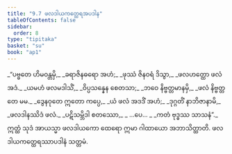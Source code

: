 ```yaml
---
title: "9.7 ဖလဒါယကတ္ထေရအပဒါန"
tableOfContents: false
sidebar:
  order: 8
type: "tipitaka"
basket: "su"
book: "ap1"
---
```



<DynamicBreadcrumb />

<Division number="39" book="ap1">

<Paragraph number="1736" type="verses" book="ap1">
_“ပဗ္ဗတေ ဟိမဝန္တမှိ,_  
_ခရာဇိနဓရော အဟံ;_  
_ဖုဿံ ဇိနဝရံ ဒိသွာ,_  
_ဖလဟတ္ထော ဖလံ အဒံ._  

</Paragraph>

</Division>
<Division number="40" book="ap1">

<Paragraph number="1737" type="verses" book="ap1">
_ယမဟံ ဖလမဒါသိံ,_  
_ဝိပ္ပသန္နေန စေတသာ;_  
_ဘဝေ နိဗ္ဗတ္တမာနမှိ,_  
_ဖလံ နိဗ္ဗတ္တတေ မမ._  

</Paragraph>

</Division>
<Division number="41" book="ap1">

<Paragraph number="1738" type="verses" book="ap1">
_ဒွေနဝုတေ ဣတော ကပ္ပေ,_  
_ယံ ဖလံ အဒဒိံ အဟံ;_  
_ဒုဂ္ဂတိံ နာဘိဇာနာမိ,_  
_ဖလဒါနဿိဒံ ဖလံ._  

</Paragraph>

</Division>
<Division number="42" book="ap1">

<Paragraph number="1739" type="verses" book="ap1">
_ပဋိသမ္ဘိဒါ စတဿော,_  
_ …ပေ… _  
_ကတံ ဗုဒ္ဓဿ သာသနံ”._  

</Paragraph>

<Paragraph number="1740" book="ap1">
ဣတ္ထံ သုဒံ အာယသ္မာ ဖလဒါယကော ထေရော ဣမာ ဂါထာယော အဘာသိတ္ထာတိ.

</Paragraph>
</Division>

<Paragraph number="1741" type="center" book="ap1">
ဖလဒါယကတ္ထေရဿာပဒါနံ သတ္တမံ.
</Paragraph>